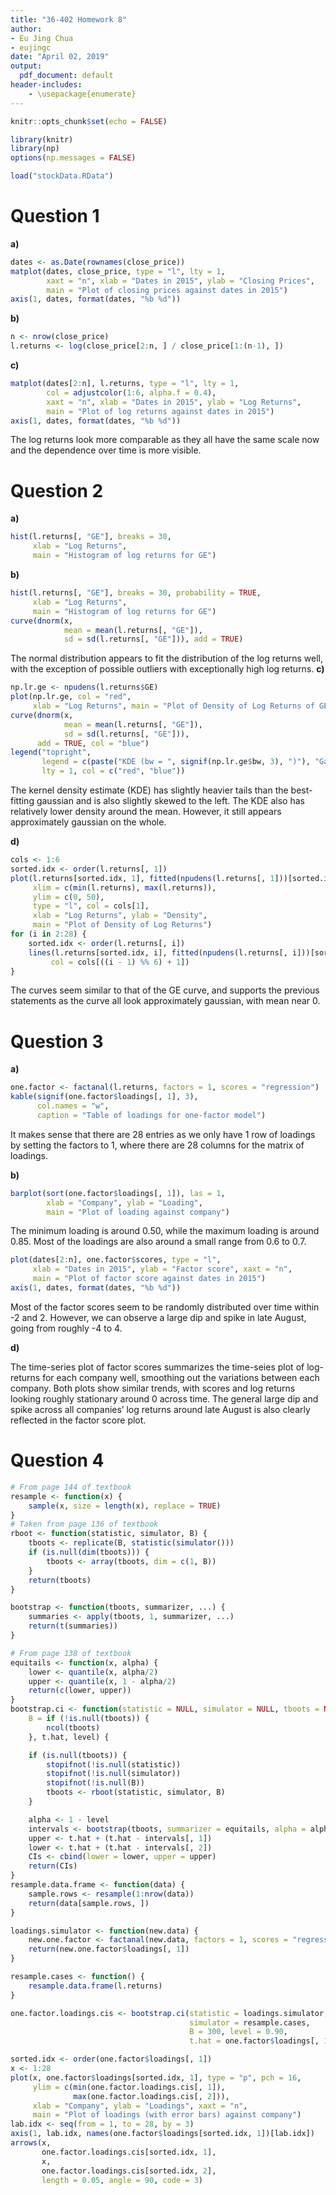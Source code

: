 ```yaml
---
title: "36-402 Homework 8"
author:
- Eu Jing Chua
- eujingc
date: "April 02, 2019"
output:
  pdf_document: default
header-includes:
    - \usepackage{enumerate}
---
```


```r
knitr::opts_chunk$set(echo = FALSE)
```

\newcommand{\est}[1]{\hat{#1}}
\newcommand{\betah}[1]{\est{\beta_{#1}}}
\newcommand{\avg}[1]{\overline{#1}}
\newcommand{\E}[1]{\mathbb{E} \left[ #1 \right]}
\newcommand{\Var}[1]{\text{Var} \left[ #1 \right]}
\newcommand{\Cov}[1]{\text{Cov} \left[ #1 \right]}
\newcommand{\X}{\mathbb{X}}
\newcommand{\sumTo}[1]{\sum^{#1}_{i=1}}
\newcommand{\sumjTo}[1]{\sum^{#1}_{j=1}}
\newcommand{\matr}[1]{\mathbf{#1}}

```r
library(knitr)
library(np)
options(np.messages = FALSE)

load("stockData.RData")
```

# Question 1

**a)**

```r
dates <- as.Date(rownames(close_price))
matplot(dates, close_price, type = "l", lty = 1,
        xaxt = "n", xlab = "Dates in 2015", ylab = "Closing Prices",
        main = "Plot of closing prices against dates in 2015")
axis(1, dates, format(dates, "%b %d"))
```

**b)**

```r
n <- nrow(close_price)
l.returns <- log(close_price[2:n, ] / close_price[1:(n-1), ])
```

**c)**

```r
matplot(dates[2:n], l.returns, type = "l", lty = 1,
        col = adjustcolor(1:6, alpha.f = 0.4),
        xaxt = "n", xlab = "Dates in 2015", ylab = "Log Returns",
        main = "Plot of log returns against dates in 2015")
axis(1, dates, format(dates, "%b %d"))
```

The log returns look more comparable as they all have the same scale now and the dependence over time is more visible.

\newpage

# Question 2

**a)**

```r
hist(l.returns[, "GE"], breaks = 30,
     xlab = "Log Returns",
     main = "Histogram of log returns for GE")
```

**b)**

```r
hist(l.returns[, "GE"], breaks = 30, probability = TRUE,
     xlab = "Log Returns",
     main = "Histogram of log returns for GE")
curve(dnorm(x,
            mean = mean(l.returns[, "GE"]),
            sd = sd(l.returns[, "GE"])), add = TRUE)
```

The normal distribution appears to fit the distribution of the log returns well, with the exception of possible outliers with exceptionally high log returns.
**c)**

```r
np.lr.ge <- npudens(l.returns$GE)
plot(np.lr.ge, col = "red",
     xlab = "Log Returns", main = "Plot of Density of Log Returns of GE")
curve(dnorm(x,
            mean = mean(l.returns[, "GE"]),
            sd = sd(l.returns[, "GE"])),
      add = TRUE, col = "blue")
legend("topright",
       legend = c(paste("KDE (bw = ", signif(np.lr.ge$bw, 3), ")"), "Gaussian"),
       lty = 1, col = c("red", "blue"))
```

The kernel density estimate (KDE) has slightly heavier tails than the best-fitting gaussian and is also slightly skewed to the left. The KDE also has relatively lower density around the mean. However, it still appears approximately gaussian on the whole.

**d)**

```r
cols <- 1:6
sorted.idx <- order(l.returns[, 1])
plot(l.returns[sorted.idx, 1], fitted(npudens(l.returns[, 1]))[sorted.idx],
     xlim = c(min(l.returns), max(l.returns)),
     ylim = c(0, 50),
     type = "l", col = cols[1],
     xlab = "Log Returns", ylab = "Density",
     main = "Plot of Density of Log Returns")
for (i in 2:28) {
    sorted.idx <- order(l.returns[, i])
    lines(l.returns[sorted.idx, i], fitted(npudens(l.returns[, i]))[sorted.idx],
         col = cols[((i - 1) %% 6) + 1])
}
```

The curves seem similar to that of the GE curve, and supports the previous statements as the curve all look approximately gaussian, with mean near 0.

# Question 3

**a)**

```r
one.factor <- factanal(l.returns, factors = 1, scores = "regression")
kable(signif(one.factor$loadings[, 1], 3),
      col.names = "w",
      caption = "Table of loadings for one-factor model")
```

It makes sense that there are 28 entries as we only have 1 row of loadings by setting the factors to 1, where there are 28 columns for the matrix of loadings.

**b)**

```r
barplot(sort(one.factor$loadings[, 1]), las = 1,
        xlab = "Company", ylab = "Loading",
        main = "Plot of loading against company")
```

The minimum loading is around 0.50, while the maximum loading is around 0.85. Most of the loadings are also around a small range from 0.6 to 0.7.

```r
plot(dates[2:n], one.factor$scores, type = "l",
     xlab = "Dates in 2015", ylab = "Factor score", xaxt = "n",
     main = "Plot of factor score against dates in 2015")
axis(1, dates, format(dates, "%b %d"))
```

Most of the factor scores seem to be randomly distributed over time within -2 and 2. However, we can observe a large dip and spike in late August, going from roughly -4 to 4.

**d)**

The time-series plot of factor scores summarizes the time-seies plot of log-returns for each company well, smoothing out the variations between each company. Both plots show similar trends, with scores and log returns looking roughly stationary around 0 across time. The general large dip and spike across all companies' log returns around late August is also clearly reflected in the factor score plot.

# Question 4

```r
# From page 144 of textbook
resample <- function(x) {
    sample(x, size = length(x), replace = TRUE)
}
# Taken from page 136 of textbook
rboot <- function(statistic, simulator, B) {
    tboots <- replicate(B, statistic(simulator()))
    if (is.null(dim(tboots))) {
        tboots <- array(tboots, dim = c(1, B))
    }
    return(tboots)
}

bootstrap <- function(tboots, summarizer, ...) {
    summaries <- apply(tboots, 1, summarizer, ...)
    return(t(summaries))
}

# From page 138 of textbook
equitails <- function(x, alpha) {
    lower <- quantile(x, alpha/2)
    upper <- quantile(x, 1 - alpha/2)
    return(c(lower, upper))
}
bootstrap.ci <- function(statistic = NULL, simulator = NULL, tboots = NULL,
    B = if (!is.null(tboots)) {
        ncol(tboots)
    }, t.hat, level) {

    if (is.null(tboots)) {
        stopifnot(!is.null(statistic))
        stopifnot(!is.null(simulator))
        stopifnot(!is.null(B))
        tboots <- rboot(statistic, simulator, B)
    }

    alpha <- 1 - level
    intervals <- bootstrap(tboots, summarizer = equitails, alpha = alpha)
    upper <- t.hat + (t.hat - intervals[, 1])
    lower <- t.hat + (t.hat - intervals[, 2])
    CIs <- cbind(lower = lower, upper = upper)
    return(CIs)
}
resample.data.frame <- function(data) {
    sample.rows <- resample(1:nrow(data))
    return(data[sample.rows, ])
}
```

```r
loadings.simulator <- function(new.data) {
    new.one.factor <- factanal(new.data, factors = 1, scores = "regression")
    return(new.one.factor$loadings[, 1])
}

resample.cases <- function() {
    resample.data.frame(l.returns)
}

one.factor.loadings.cis <- bootstrap.ci(statistic = loadings.simulator,
                                        simulator = resample.cases,
                                        B = 300, level = 0.90,
                                        t.hat = one.factor$loadings[, 1])
```

```r
sorted.idx <- order(one.factor$loadings[, 1])
x <- 1:28
plot(x, one.factor$loadings[sorted.idx, 1], type = "p", pch = 16,
     ylim = c(min(one.factor.loadings.cis[, 1]),
              max(one.factor.loadings.cis[, 2])),
     xlab = "Company", ylab = "Loadings", xaxt = "n",
     main = "Plot of loadings (with error bars) against company")
lab.idx <- seq(from = 1, to = 28, by = 3)
axis(1, lab.idx, names(one.factor$loadings[sorted.idx, 1])[lab.idx])
arrows(x,
       one.factor.loadings.cis[sorted.idx, 1],
       x,
       one.factor.loadings.cis[sorted.idx, 2],
       length = 0.05, angle = 90, code = 3)
```

